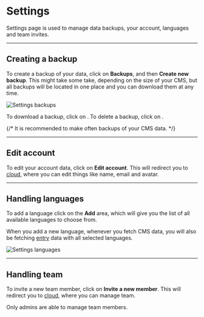 
# Settings

Settings page is used to manage data backups, your account, languages and team invites.

---

## Creating a backup

To create a backup of your data, click on **Backups**, and then **Create new backup**. This might take some take, depending on the size of your CMS, but all backups will be located in one place and you can download them at any time.

<Image
  src={settingsBackups}
  alt="Settings backups"
  className="h-auto w-auto"
  unoptimized
/>

To download a backup, click on <File />. To delete a backup, click on <TrashBin />.

{/* <Note>It is recommended to make often backups of your CMS data.</Note> */}

---

## Edit account

To edit your account data, click on **Edit account**. This will redirect you to [cloud](/cloud), where you can edit things like name, email and avatar.

---

## Handling languages

To add a language click on the **Add** area, which will give you the list of all available languages to choose from.

When you add a new language, whenever you fetch CMS data, you will also be fetching [entry](/inside-bcms/entries) data with all selected languages.

<Image
  src={settingsLanguages}
  alt="Settings languages"
  className="h-auto w-auto"
  unoptimized
/>

---

## Handling team

To invite a new team member, click on **Invite a new member**. This will redirect you to [cloud](/cloud), where you can manage team.

<Note>Only admins are able to manage team members.</Note>
